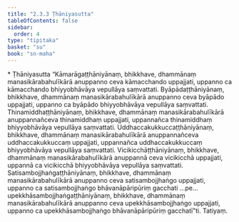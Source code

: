 ```yaml
---
title: "2.3.3 Ṭhāniyasutta"
tableOfContents: false
sidebar:
  order: 4
type: "tipitaka"
basket: "su"
book: "sn-maha"
---
```



<DynamicBreadcrumb />

<Paragraph type="center" book="sn-maha">
* Ṭhāniyasutta
</Paragraph>

<Division number="204" book="sn-maha" bookNo="14" page="76">

<Paragraph number="467" book="sn-maha">
“Kāmarāgaṭṭhāniyānaṃ, bhikkhave, dhammānaṃ manasikārabahulīkārā anuppanno ceva kāmacchando uppajjati, uppanno ca kāmacchando bhiyyobhāvāya vepullāya saṃvattati. Byāpādaṭṭhāniyānaṃ, bhikkhave, dhammānaṃ manasikārabahulīkārā anuppanno ceva byāpādo uppajjati, uppanno ca byāpādo bhiyyobhāvāya vepullāya saṃvattati. Thinamiddhaṭṭhāniyānaṃ, bhikkhave, dhammānaṃ manasikārabahulīkārā anuppannañceva thinamiddhaṃ uppajjati, uppannañca thinamiddhaṃ bhiyyobhāvāya vepullāya saṃvattati. Uddhaccakukkuccaṭṭhāniyānaṃ, bhikkhave, dhammānaṃ manasikārabahulīkārā anuppannañceva uddhaccakukkuccaṃ uppajjati, uppannañca uddhaccakukkuccaṃ bhiyyobhāvāya vepullāya saṃvattati. Vicikicchāṭṭhāniyānaṃ, bhikkhave, dhammānaṃ manasikārabahulīkārā anuppannā ceva vicikicchā uppajjati, uppannā ca vicikicchā bhiyyobhāvāya vepullāya saṃvattati.
</Paragraph>

<Paragraph number="468" book="sn-maha">
Satisambojjhaṅgaṭṭhāniyānaṃ, bhikkhave, dhammānaṃ manasikārabahulīkārā anuppanno ceva satisambojjhaṅgo uppajjati, uppanno ca satisambojjhaṅgo bhāvanāpāripūriṃ gacchati …pe…  upekkhāsambojjhaṅgaṭṭhāniyānaṃ, bhikkhave, dhammānaṃ manasikārabahulīkārā anuppanno ceva upekkhāsambojjhaṅgo uppajjati, uppanno ca upekkhāsambojjhaṅgo bhāvanāpāripūriṃ gacchatī”ti.

</Paragraph>
</Division>

<Paragraph number="469" type="center" book="sn-maha">
Tatiyaṃ.
</Paragraph>